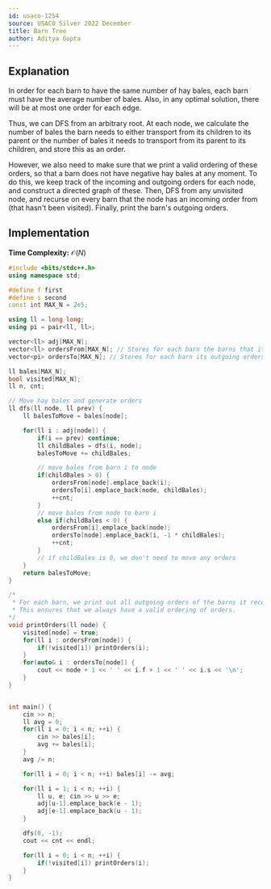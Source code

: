 ```yaml
---
id: usaco-1254
source: USACO Silver 2022 December
title: Barn Tree
author: Aditya Gupta
---
```


## Explanation

In order for each barn to have the same number of hay bales, each barn must have the average number of bales. Also, in any optimal solution, there will be at most one order for each edge.

Thus, we can DFS from an arbitrary root. At each node, we calculate the number of bales the barn needs to either transport from its children to its parent or the number of bales it needs to transport from its parent to its children, and store this as an order.

However, we also need to make sure that we print a valid ordering of these orders, so that a barn does not have negative hay bales at any moment. To do this, we keep track of the incoming and outgoing orders for each node, and construct a directed graph of these. Then, DFS from any unvisited node, and recurse on every barn that the node has an incoming order from (that hasn't been visited). Finally, print the barn's outgoing orders.

## Implementation

**Time Complexity:** $\mathcal{O}(N)$

<LanguageSection>

<CPPSection>

```cpp
#include <bits/stdc++.h>
using namespace std;

#define f first
#define s second
const int MAX_N = 2e5;

using ll = long long;
using pi = pair<ll, ll>;

vector<ll> adj[MAX_N];
vector<ll> ordersFrom[MAX_N]; // Stores for each barn the barns that it receives an order from
vector<pi> ordersTo[MAX_N]; // Stores for each barn its outgoing orders

ll bales[MAX_N];
bool visited[MAX_N];
ll n, cnt;

// Move hay bales and generate orders
ll dfs(ll node, ll prev) {
	ll balesToMove = bales[node];

	for(ll i : adj[node]) {
		if(i == prev) continue;
		ll childBales = dfs(i, node);
		balesToMove += childBales;

		// move bales from barn i to node
		if(childBales > 0) {
			ordersFrom[node].emplace_back(i);
			ordersTo[i].emplace_back(node, childBales);
			++cnt;
		}
		// move bales from node to barn i
		else if(childBales < 0) {
			ordersFrom[i].emplace_back(node);
			ordersTo[node].emplace_back(i, -1 * childBales);
			++cnt;
		}
		// if childBales is 0, we don't need to move any orders
	}
	return balesToMove;
}

/*
 * For each barn, we print out all outgoing orders of the barns it receives an order from.
 * This ensures that we always have a valid ordering of orders.
*/
void printOrders(ll node) {
	visited[node] = true;
	for(ll i : ordersFrom[node]) {
		if(!visited[i]) printOrders(i);
	}
	for(auto& i : ordersTo[node]) {
		cout << node + 1 << ' ' << i.f + 1 << ' ' << i.s << '\n';
	}
}


int main() {
	cin >> n;
	ll avg = 0;
	for(ll i = 0; i < n; ++i) {
		cin >> bales[i];
		avg += bales[i];
	}
	avg /= n;

	for(ll i = 0; i < n; ++i) bales[i] -= avg;

	for(ll i = 1; i < n; ++i) {
		ll u, e; cin >> u >> e;
		adj[u-1].emplace_back(e - 1);
		adj[e-1].emplace_back(u - 1);
	}

	dfs(0, -1);
	cout << cnt << endl;

	for(ll i = 0; i < n; ++i) {
		if(!visited[i]) printOrders(i);
	}
}
```

</CPPSection>

</LanguageSection>
